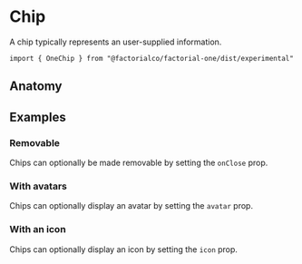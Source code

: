 
<Meta of={ChipStories} />

# Chip

A chip typically represents an user-supplied information.

```tsx
import { OneChip } from "@factorialco/factorial-one/dist/experimental"
```

## Anatomy

<Canvas of={ChipStories.Default} />
<Controls of={ChipStories.Default} />

## Examples

### Removable

Chips can optionally be made removable by setting the `onClose` prop.

<Canvas of={ChipStories.WithClose} />

### With avatars

Chips can optionally display an avatar by setting the `avatar` prop.

<Canvas of={ChipStories.WithAvatar} />

### With an icon

Chips can optionally display an icon by setting the `icon` prop.

<Canvas of={ChipStories.WithIcon} />

